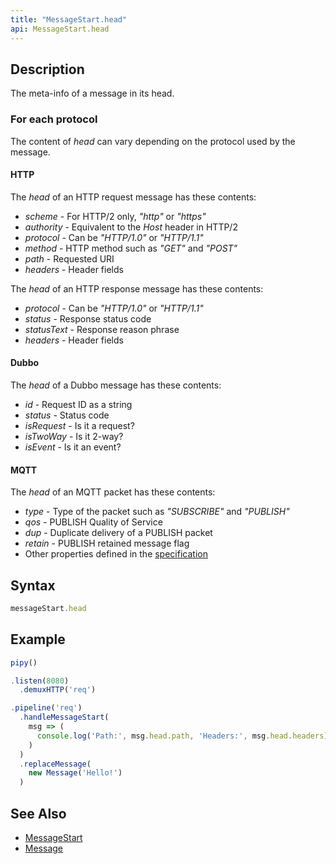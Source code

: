 ```yaml
---
title: "MessageStart.head"
api: MessageStart.head
---
```


## Description

The meta-info of a message in its head.

### For each protocol

The content of _head_ can vary depending on the protocol used by the message.

#### HTTP

The _head_ of an HTTP request message has these contents:

- _scheme_ - For HTTP/2 only, _"http"_ or _"https"_
- _authority_ - Equivalent to the _Host_ header in HTTP/2
- _protocol_ - Can be _"HTTP/1.0"_ or _"HTTP/1.1"_
- _method_ - HTTP method such as _"GET"_ and _"POST"_
- _path_ - Requested URI
- _headers_ - Header fields

The _head_ of an HTTP response message has these contents:

- _protocol_ - Can be _"HTTP/1.0"_ or _"HTTP/1.1"_
- _status_ - Response status code
- _statusText_ - Response reason phrase
- _headers_ - Header fields

#### Dubbo

The _head_ of a Dubbo message has these contents:

- _id_ - Request ID as a string
- _status_ - Status code
- _isRequest_ - Is it a request?
- _isTwoWay_ - Is it 2-way?
- _isEvent_ - Is it an event?

#### MQTT

The _head_ of an MQTT packet has these contents:

- _type_ - Type of the packet such as _"SUBSCRIBE"_ and _"PUBLISH"_
- _qos_ - PUBLISH Quality of Service
- _dup_ - Duplicate delivery of a PUBLISH packet
- _retain_ - PUBLISH retained message flag
- Other properties defined in the [specification](https://docs.oasis-open.org/mqtt/mqtt/v5.0/os/mqtt-v5.0-os.html#_Toc3901027)

## Syntax

``` js
messageStart.head
```

## Example

``` js
pipy()

.listen(8080)
  .demuxHTTP('req')

.pipeline('req')
  .handleMessageStart(
    msg => (
      console.log('Path:', msg.head.path, 'Headers:', msg.head.headers)
    )
  )
  .replaceMessage(
    new Message('Hello!')
  )
```

## See Also

* [MessageStart](/reference/api/MessageStart)
* [Message](/reference/api/Message)
